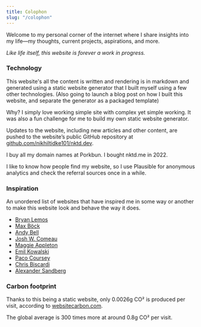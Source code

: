 ```yaml
---
title: Colophon
slug: "/colophon"
---
```


Welcome to my personal corner of the internet where I share insights into my life—my thoughts, current projects, aspirations, and more.

*Like life itself, this website is forever a work in progress.*

### Technology
This website's all the content is written and rendering is in markdown and generated using a static website generator that I built myself using a few other technologies. 
(Also going to launch a blog post on how I built this website, and separate the generator as a packaged template)

Why? I simply love working simple site with complex yet simple working. It was also a fun challenge for me to build my own static website generator.

Updates to the website, including new articles and other content, are pushed to the website’s public GitHub repository at [github.com/nikhiltidke101/nktd.dev](https://github.com/nikhiltidke101/nktd.dev).

I buy all my domain names at Porkbun. I bought nktd.me in 2022.

I like to know how people find my website, so I use Plausible for anonymous analytics and check the referral sources once in a while.

### Inspiration
An unordered list of websites that have inspired me in some way or another to make this website look and behave the way it does. 
- [Bryan Lemos](https://bryanlemos.com/)
- [Max Böck](https://mxb.dev/)
- [Andy Bell](https://hankchizljaw.com/)
- [Josh W. Comeau](https://www.joshwcomeau.com/)
- [Maggie Appleton](https://maggieappleton.com/)
- [Emil Kowalski](https://emilkowal.ski/)
- [Paco Coursey](https://paco.me/)
- [Chris Biscardi](https://www.christopherbiscardi.com/)
- [Alexander Sandberg](https://www.alexandersandberg.com/)


### Carbon footprint
Thanks to this being a static website, only 0.0026g CO² is produced per visit, according to [websitecarbon.com](https://www.websitecarbon.com/).

The global average is 300 times more at around 0.8g CO² per visit.
